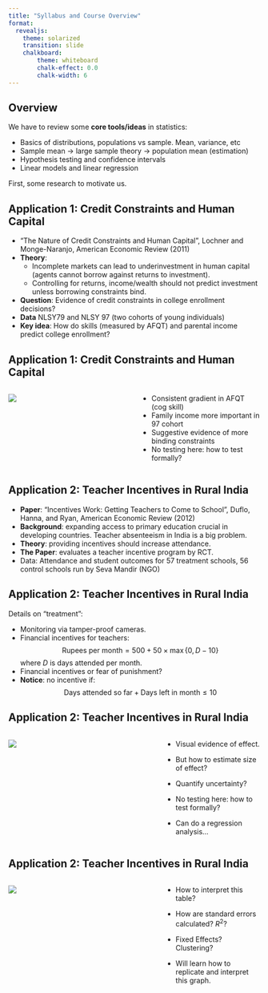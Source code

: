 ```yaml
---
title: "Syllabus and Course Overview"
format: 
  revealjs:
    theme: solarized
    transition: slide
    chalkboard:
        theme: whiteboard
        chalk-effect: 0.0
        chalk-width: 6
---
```


## Overview
We have to review some **core tools/ideas** in statistics:

- Basics of distributions, populations vs sample. Mean, variance, etc
- Sample mean $\rightarrow$ large sample theory $\rightarrow$ population mean (estimation)
- Hypothesis testing and confidence intervals
- Linear models and linear regression 

:::{.fragment .fade-up}
First, some research to motivate us.
:::

## Application 1: Credit Constraints and Human Capital {.smaller}

:::{.incremental}
- "The Nature of Credit Constraints and Human Capital", Lochner and Monge-Naranjo, American Economic Review (2011) 
- **Theory**: 
  - Incomplete markets can lead to underinvestment in human capital (agents cannot borrow against returns to investment). 
  - Controlling for returns, income/wealth should not predict investment unless borrowing constraints bind.
- **Question**: Evidence of credit constraints in college enrollment decisions? 
- **Data** NLSY79 and NLSY 97 (two cohorts of young individuals) 
- **Key idea**: How do skills (measured by AFQT) and parental income predict college enrollment?
:::

## Application 1: Credit Constraints and Human Capital
:::: {.columns}

::: {.column width="50%"}

::: {.fragment .fade-right}

![](/figures/Lochner_CreditConstraints.png)

:::

:::

::: {.column width="50%"}

::: {.fragment .fade-left}

- Consistent gradient in AFQT (cog skill)
- Family income more important in 97 cohort
- Suggestive evidence of more binding constraints \pause
- No testing here: how to test formally?

:::

:::
::::

## Application 2: Teacher Incentives in Rural India

:::{.incremental}
- **Paper**: "Incentives Work: Getting Teachers to Come to School", Duflo, Hanna, and Ryan, American Economic Review (2012) 
- **Background**: expanding access to primary education crucial in developing countries. Teacher absenteeism in India is a big problem. 
- **Theory**: providing incentives should increase attendance. 
- **The Paper**: evaluates a teacher incentive program by RCT.  
- Data: Attendance and student outcomes for 57 treatment schools, 56 control schools run by Seva Mandir (NGO)
:::

## Application 2: Teacher Incentives in Rural India {.smaller}
Details on "treatment":

:::{.incremental}
- Monitoring via tamper-proof cameras. 
- Financial incentives for teachers:
    $$ \text{Rupees per month} = 500 + 50\times\max\{0,D - 10\} $$
    where $D$ is days attended per month. 
- Financial incentives or fear of punishment? 
- **Notice**: no incentive if:
    $$ \text{Days attended so far} + \text{Days left in month} \leq 10 $$ 
:::

## Application 2: Teacher Incentives in Rural India {.smaller}

:::: {.columns}

::: {.column width="60%"}

::: {.fragment .fade-right}

![](/figures/Duflo1.png)

:::

:::

::: {.column width="40%"}

::: {.fragment .fade-left}
- Visual evidence of effect.
:::
::: {.fragment .fade-left}
- But how to estimate size of effect? 
:::
::: {.fragment .fade-left}
- Quantify uncertainty?
:::
::: {.fragment .fade-left}
- No testing here: how to test formally?
:::
::: {.fragment .fade-left}
- Can do a regression analysis...
:::

:::
::::


## Application 2: Teacher Incentives in Rural India {.smaller}

:::: {.columns}

::: {.column width="60%"}

::: {.fragment .fade-right}

![](/figures/Duflo2.png)

:::

:::

::: {.column width="40%"}

::: {.fragment .fade-left}
- How to interpret this table?
:::
::: {.fragment .fade-left}
- How are standard errors calculated? $R^2$? 
:::
::: {.fragment .fade-left}
- Fixed Effects? Clustering? 
:::
::: {.fragment .fade-left}
- Will learn how to replicate and interpret this graph.
:::

:::
::::
